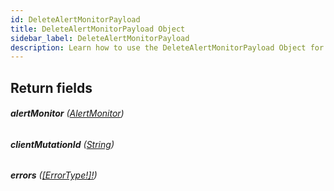 ```yaml
---
id: DeleteAlertMonitorPayload
title: DeleteAlertMonitorPayload Object
sidebar_label: DeleteAlertMonitorPayload
description: Learn how to use the DeleteAlertMonitorPayload Object for Builder's API.
---
```


## Return fields

###### <b>alertMonitor</b> ([AlertMonitor](/self-managed/composer/builder/api/schema/object/AlertMonitor.mdx))

###### <b>clientMutationId</b> ([String](/self-managed/composer/builder/api/schema/scalar/String.mdx))

###### <b>errors</b> ([[ErrorType!]!](/self-managed/composer/builder/api/schema/object/ErrorType.mdx))
